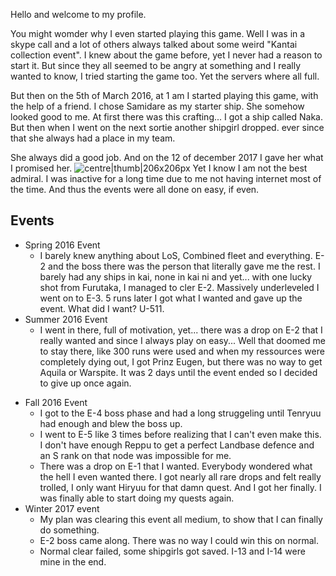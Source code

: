 Hello and welcome to my profile.

You might womder why I even started playing this game. Well I was in a skype call and a lot of others always talked about some weird "Kantai collection event". I knew about the game before, yet I never had a reason to start it. But since they all seemed to be angry at something and I really wanted to know, I tried starting the game too. Yet the servers where all full. 

But then on the 5th of March 2016, at 1 am I started playing this game, with the help of a friend. I chose Samidare as my starter ship. She somehow looked good to me. At first there was this crafting... I got a ship called Naka. But then when I went on the next sortie another shipgirl dropped. ever since that she always had a place in my team.

She always did a good job. And on the 12 of december 2017 I gave her what I promised her. 
[[File:Tenryuumarried.PNG|centre|thumb|206x206px]]
Yet I know I am not the best admiral. I was inactive for a long time due to me not having internet most of the time. And thus the events were all done on easy, if even. 

== Events ==
* Spring 2016 Event
** I barely knew anything about LoS, Combined fleet and everything. E-2 and the boss there was the person that literally gave me the rest. I barely had any ships in kai, none in kai ni and yet... with one lucky shot from Furutaka, I managed to cler E-2. Massively underleveled I went on to E-3. 5 runs later I got what I wanted and gave up the event. What did I want? U-511.
* Summer 2016 Event
** I went in there, full of motivation, yet... there was a drop on E-2 that I really wanted and since I always play on easy... Well that doomed me to stay there, like 300 runs were used and when my ressources were completely dying out, I got Prinz Eugen, but there was no way to get Aquila or Warspite. It was 2 days until the event ended so I decided to give up once again.

* Fall 2016 Event
** I got to the E-4 boss phase and had a long struggeling until Tenryuu had enough and blew the boss up. 
** I went to E-5 like 3 times before realizing that I can't even make this. I don't have enough Reppu to get a perfect Landbase defence and an S rank on that node was impossible for me.
** There was a drop on E-1 that I wanted. Everybody wondered what the hell I even wanted there. I got nearly all rare drops and felt really trolled, I only want Hiryuu for that damn quest. And I got her finally. I was finally able to start doing my quests again.
* Winter 2017 event
** My plan was clearing this event all medium, to show that I can finally do something.
** E-2 boss came along. There was no way I could win this on normal.
** Normal clear failed, some shipgirls got saved. I-13 and I-14 were mine in the end.